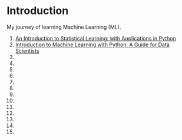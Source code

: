 # Introduction

My journey of learning Machine Learning (ML).

1. [An Introduction to Statistical Learning: with Applications in Python](https://www.amazon.com/Introduction-Statistical-Learning-Applications-Statistics/dp/3031387465)
2. [Introduction to Machine Learning with Python: A Guide for Data Scientists](https://www.amazon.com/Introduction-Machine-Learning-Python-Scientists/dp/1449369413)
3. []()
4. []()
5. []()
6. []()
7. []()
8. []()
9. []()
10. []()
11. []()
12. []()
13. []()
14. []()
15. []()